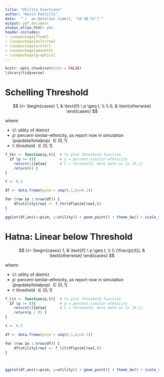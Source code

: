 ---
title: "Utility Functions"
author: "Rocco Paolillo"
date:  "`r  as.Date(Sys.time(), '%d %B %Y')`"
output: pdf_document
always_allow_html: yes
header-includes:
- \usepackage{float}
- \usepackage{multirow}
- \usepackage{xcolor} 
- \usepackage{amsmath}
- \usepackage{graphicx}
---

```{r setup, include=FALSE}
knitr::opts_chunk$set(echo = FALSE)
library(tidyverse)

```

# Schelling Threshold


$$
U=
\begin{cases}
1, & \text{if} \ p \geq t, \\
\\
0, & \text{otherwise}
\end{cases}
$$

where: \par
- $U$: utility of district
- $p$:  percent-similar-ethnicity, as report now in simulation (popdata/totalpop) $\in[0,1]$
- $t$: threshold $\in[0,1]$




```{r threshold, out.width="80%"}

f_thr <- function(p,t){  # to plot threshold function
  if (p >= t){           # p = percent-similar-ethnicity
    return(1)}else{      # t = threshold, here both as in [0,1]
    return(0) }
}

t <- 0.5

df <- data.frame(psim = seq(0,1,by=0.1))

for (row in 1:nrow(df)) {
    df$utility[row] <- f_thr(df$psim[row],t)
}

ggplot(df,aes(x=psim, y=utility)) + geom_point() + theme_bw() + scale_x_continuous(limits=c(0,1),breaks  = seq(0,1,by=0.1)) + scale_y_continuous(limits=c(0,1),breaks  = seq(0,1,by=0.1)) + xlab("Percent Similar") + ylab("Utility") + ggtitle(paste0("Schelling Threshold Function","  ","threshold = ",t))

```


# Hatna: Linear below Threshold 


$$
U=
\begin{cases}
1, & \text{if} \ p \geq t, \\
\\
(\frac{p}{t}), & \text{otherwise}
\end{cases}
$$
  
where: \par
- $U$: utility of district
- $p$:  percent-similar-ethnicity, as report now in simulation (popdata/totalpop) $\in[0,1]$
- $t$: threshold $\in[0,1]$


```{r lin_thre, out.width="80%"}

f_lit <- function(p,t){  # to plot threshold function
  if (p >= t){           # p = percent-similar-ethnicity
    return(1)}else{      # t = threshold, here both as in [0,1]
    return(p / t) }
}

t <- 0.5

df <- data.frame(psim = seq(0,1,by=0.1))

for (row in 1:nrow(df)) {
    df$utility[row] <- f_lit(df$psim[row],t)
}



ggplot(df,aes(x=psim, y=utility)) + geom_point() + theme_bw() + scale_x_continuous(limits=c(0,1),breaks  = seq(0,1,by=0.1)) + scale_y_continuous(limits=c(0,1),breaks  = seq(0,1,by=0.1)) + xlab("Percent Similar") + ylab("Utility") + ggtitle(paste0("Linear below Threshold (Hatna)","  ","threshold = ",t))

```



<!-- ```{r sp} -->

<!-- f_sp <- function(p,t){      # SINGLE-PEAKED FUNCTION -->

<!--     if (p < t){ -->
<!--  return(p / t) -->
<!--      }else if (p > t){ -->
<!--         return(t + (((1- p)*(1-t))/(1-t))) -->
<!--        }else{ -->
<!--    return(1)} -->
<!--        round(U,digits = 3) -->
<!--      } -->


<!-- t <- 0.5 -->

<!-- df <- data.frame(psim = seq(0,1,by=0.1)) -->

<!-- for (row in 1:nrow(df)) { -->
<!--     df$utility[row] <- f_sp(df$psim[row],t) -->
<!-- } -->

<!-- ggplot(df,aes(x=psim, y=utility)) + geom_point() + theme_bw() + scale_x_continuous(limits=c(0,1),breaks  = seq(0,1,by=0.1)) + scale_y_continuous(limits=c(0,1),breaks  = seq(0,1,by=0.1)) + xlab("Percent Similar") + ylab("Utility") + ggtitle(paste0("DISCARDED Single-peaked","  ","threshold = ",t)) -->

<!-- ``` -->
















